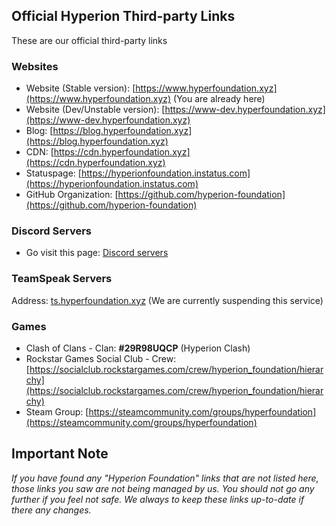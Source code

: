 ## Official Hyperion Third-party Links
These are our official third-party links

### Websites
- Website (Stable version): [https://www.hyperfoundation.xyz](https://www.hyperfoundation.xyz) (You are already here)
- Website (Dev/Unstable version): [https://www-dev.hyperfoundation.xyz](https://www-dev.hyperfoundation.xyz)
- Blog: [https://blog.hyperfoundation.xyz](https://blog.hyperfoundation.xyz)
- CDN: [https://cdn.hyperfoundation.xyz](https://cdn.hyperfoundation.xyz)
- Statuspage: [https://hyperionfoundation.instatus.com](https://hyperionfoundation.instatus.com)
- GitHub Organization: [https://github.com/hyperion-foundation](https://github.com/hyperion-foundation)

### Discord Servers
- Go visit this page: [Discord servers](/discord-server-list)

### TeamSpeak Servers
Address: [ts.hyperfoundation.xyz](ts3server:/ts.hyperfoundation.xyz) (We are currently suspending this service)

### Games
- Clash of Clans - Clan: **#29R98UQCP** (Hyperion Clash)
- Rockstar Games Social Club - Crew: [https://socialclub.rockstargames.com/crew/hyperion_foundation/hierarchy](https://socialclub.rockstargames.com/crew/hyperion_foundation/hierarchy)
- Steam Group: [https://steamcommunity.com/groups/hyperfoundation](https://steamcommunity.com/groups/hyperfoundation)

## Important Note
*If you have found any "Hyperion Foundation" links that are not listed here, those links you saw are not being managed by us.
You should not go any further if you feel not safe. We always to keep these links up-to-date if there any changes.*